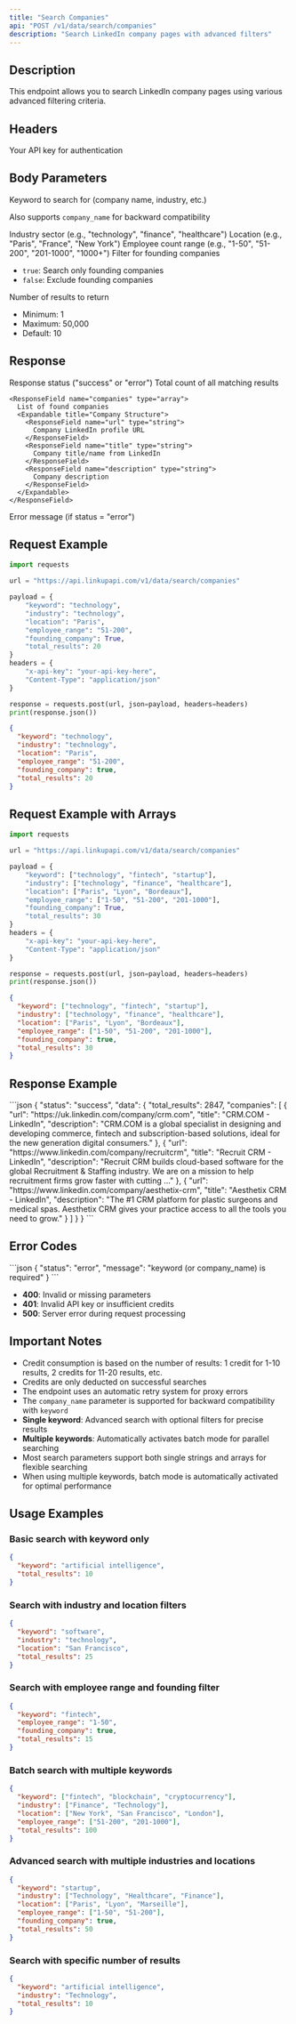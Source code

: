 ```yaml
---
title: "Search Companies"
api: "POST /v1/data/search/companies"
description: "Search LinkedIn company pages with advanced filters"
---
```


## Description

This endpoint allows you to search LinkedIn company pages using various advanced filtering criteria.

## Headers

<ParamField header="x-api-key" type="string" required>
  Your API key for authentication
</ParamField>

## Body Parameters

<ParamField body="keyword" type="string" required>
  Keyword to search for (company name, industry, etc.)
  
  Also supports `company_name` for backward compatibility
</ParamField>

<ParamField body="industry" type="string">
  Industry sector (e.g., "technology", "finance", "healthcare")
</ParamField>

<ParamField body="location" type="string">
  Location (e.g., "Paris", "France", "New York")
</ParamField>

<ParamField body="employee_range" type="string">
  Employee count range (e.g., "1-50", "51-200", "201-1000", "1000+")
</ParamField>

<ParamField body="founding_company" type="boolean">
  Filter for founding companies
  
  - `true`: Search only founding companies
  - `false`: Exclude founding companies
</ParamField>

<ParamField body="total_results" type="integer" default="10">
  Number of results to return
  
  - Minimum: 1
  - Maximum: 50,000
  - Default: 10
</ParamField>




## Response

<ResponseField name="status" type="string">
  Response status ("success" or "error")
</ResponseField>

<ResponseField name="data" type="object">
  <Expandable title="Response Data">
    <ResponseField name="total_results" type="integer">
      Total count of all matching results
    </ResponseField>
    
    <ResponseField name="companies" type="array">
      List of found companies
      <Expandable title="Company Structure">
        <ResponseField name="url" type="string">
          Company LinkedIn profile URL
        </ResponseField>
        <ResponseField name="title" type="string">
          Company title/name from LinkedIn
        </ResponseField>
        <ResponseField name="description" type="string">
          Company description
        </ResponseField>
      </Expandable>
    </ResponseField>
  </Expandable>
</ResponseField>

<ResponseField name="message" type="string">
  Error message (if status = "error")
</ResponseField>

## Request Example

```python
import requests

url = "https://api.linkupapi.com/v1/data/search/companies"

payload = {
    "keyword": "technology",
    "industry": "technology",
    "location": "Paris",
    "employee_range": "51-200",
    "founding_company": True,
    "total_results": 20
}
headers = {
    "x-api-key": "your-api-key-here",
    "Content-Type": "application/json"
}

response = requests.post(url, json=payload, headers=headers)
print(response.json())
```

```json
{
  "keyword": "technology",
  "industry": "technology",
  "location": "Paris",
  "employee_range": "51-200",
  "founding_company": true,
  "total_results": 20
}
```

## Request Example with Arrays

```python
import requests

url = "https://api.linkupapi.com/v1/data/search/companies"

payload = {
    "keyword": ["technology", "fintech", "startup"],
    "industry": ["technology", "finance", "healthcare"],
    "location": ["Paris", "Lyon", "Bordeaux"],
    "employee_range": ["1-50", "51-200", "201-1000"],
    "founding_company": True,
    "total_results": 30
}
headers = {
    "x-api-key": "your-api-key-here", 
    "Content-Type": "application/json"
}

response = requests.post(url, json=payload, headers=headers)
print(response.json())
```

```json
{
  "keyword": ["technology", "fintech", "startup"],
  "industry": ["technology", "finance", "healthcare"],
  "location": ["Paris", "Lyon", "Bordeaux"],
  "employee_range": ["1-50", "51-200", "201-1000"],
  "founding_company": true,
  "total_results": 30
}
```

## Response Example

<ResponseExample>
```json
{
  "status": "success",
  "data": {
    "total_results": 2847,
    "companies": [
      {
        "url": "https://uk.linkedin.com/company/crm.com",
        "title": "CRM.COM - LinkedIn",
        "description": "CRM.COM is a global specialist in designing and developing commerce, fintech and subscription-based solutions, ideal for the new generation digital consumers."
      },
      {
        "url": "https://www.linkedin.com/company/recruitcrm",
        "title": "Recruit CRM - LinkedIn",
        "description": "Recruit CRM builds cloud-based software for the global Recruitment & Staffing industry. We are on a mission to help recruitment firms grow faster with cutting ..."
      },
      {
        "url": "https://www.linkedin.com/company/aesthetix-crm",
        "title": "Aesthetix CRM - LinkedIn",
        "description": "The #1 CRM platform for plastic surgeons and medical spas. Aesthetix CRM gives your practice access to all the tools you need to grow."
      }
    ]
  }
}
```
</ResponseExample>

## Error Codes

<ResponseExample>
```json
{
  "status": "error",
  "message": "keyword (or company_name) is required"
}
```
</ResponseExample>

- **400**: Invalid or missing parameters
- **401**: Invalid API key or insufficient credits
- **500**: Server error during request processing

## Important Notes

- Credit consumption is based on the number of results: 1 credit for 1-10 results, 2 credits for 11-20 results, etc.
- Credits are only deducted on successful searches
- The endpoint uses an automatic retry system for proxy errors
- The `company_name` parameter is supported for backward compatibility with `keyword`
- **Single keyword**: Advanced search with optional filters for precise results
- **Multiple keywords**: Automatically activates batch mode for parallel searching
- Most search parameters support both single strings and arrays for flexible searching
- When using multiple keywords, batch mode is automatically activated for optimal performance


## Usage Examples

### Basic search with keyword only
```json
{
  "keyword": "artificial intelligence",
  "total_results": 10
}
```

### Search with industry and location filters
```json
{
  "keyword": "software",
  "industry": "technology",
  "location": "San Francisco",
  "total_results": 25
}
```

### Search with employee range and founding filter
```json
{
  "keyword": "fintech",
  "employee_range": "1-50",
  "founding_company": true,
  "total_results": 15
}
```

### Batch search with multiple keywords
```json
{
  "keyword": ["fintech", "blockchain", "cryptocurrency"],
  "industry": ["Finance", "Technology"],
  "location": ["New York", "San Francisco", "London"],
  "employee_range": ["51-200", "201-1000"],
  "total_results": 100
}
```

### Advanced search with multiple industries and locations
```json
{
  "keyword": "startup",
  "industry": ["Technology", "Healthcare", "Finance"],
  "location": ["Paris", "Lyon", "Marseille"],
  "employee_range": ["1-50", "51-200"],
  "founding_company": true,
  "total_results": 50
}
```

### Search with specific number of results
```json
{
  "keyword": "artificial intelligence",
  "industry": "Technology",
  "total_results": 10
}
```
